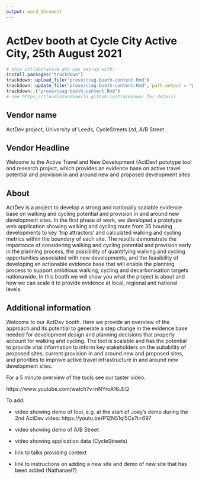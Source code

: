 ```yaml
---
output: word_document
---
```


# ActDev booth at Cycle City Active City, 25th August 2021

```r
# this collaborative doc was set-up with:
install.packages("trackdown")
trackdown::upload_file("prose/ccag-booth-content.Rmd")
trackdown::update_file("prose/ccag-booth-content.Rmd", path_output = "prose/ccag-booth-content.docx")
trackdown::("prose/ccag-booth-content.Rmd")
# see https://claudiozandonella.github.io/trackdown/ for details
```

## Vendor name

ActDev project, University of Leeds, CycleStreets Ltd, A/B Street

## Vendor Headline

Welcome to the Active Travel and New Development (ActDev) pototype tool and research project, which provides an evidence base on active travel potential and provision in and around new and proposed development sites

## About

ActDev is a project to develop a strong and nationally scalable evidence base on walking and cycling potential and provision in and around new development sites. In the first phase of work, we developed a prototype web application showing walking and cycling route from 35 housing developments to key 'trip attractors' and calculated walking and cycling metrics within the boundary of each site. The results demonstrate the importance of considering walking and cycling potential and provision early in the planning process, the possibility of quantifying walking and cycling opportunities associated with new developments, and the feasibility of developing an actionable evidence base that will enable the planning process to support ambitious walking, cycling and decarbonisation targets nationawide. In this booth we will show you what the project is about and how we can scale it to provide evidence at local, regional and national levels.

## Additional information

Welcome to our ActDev booth. Here we provide an overview of the approach and its potential to generate a step change in the evidence base needed for development design and planning decisions that properly account for walking and cycling. The tool is scalable and has the potential to provide vital information to inform key stakeholders on the suitability of proposed sites, current provision in and around new and proposed sites, and priorities to improve active travel infrastructure in and around new development sites.

For a 5 minute overview of the tools see our taster video.

https://www.youtube.com/watch?v=nNYroA16JEQ

To add:

- video showing demo of tool, e.g. at the start of Joey's demo during the 2nd ActDev video: https://youtu.be/P12N51qI5Cs?t=697

- video showing demo of A/B Street

- video showing application data (CycleStreets)

- link to talks providing context

- link to instructions on adding a new site and demo of new site that has been added (Nathanael?)